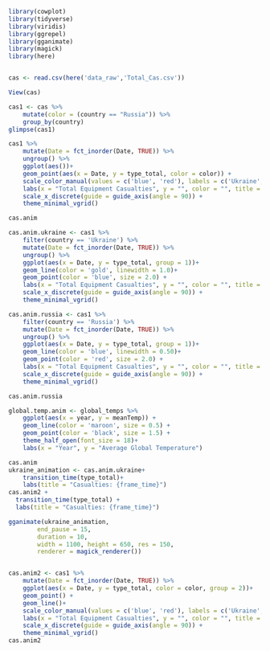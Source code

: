 ```r
library(cowplot)
library(tidyverse)
library(viridis)
library(ggrepel)
library(gganimate)
library(magick)
library(here)


cas <- read.csv(here('data_raw','Total_Cas.csv'))

View(cas)

cas1 <- cas %>% 
    mutate(color = (country == "Russia")) %>% 
    group_by(country)
glimpse(cas1)

cas1 %>% 
    mutate(Date = fct_inorder(Date, TRUE)) %>% 
    ungroup() %>% 
    ggplot(aes())+
    geom_point(aes(x = Date, y = type_total, color = color)) +
    scale_color_manual(values = c('blue', 'red'), labels = c('Ukraine','Russia'))+
    labs(x = "Total Equipment Casualties", y = "", color = "", title = "Ukrainian and Russian Equipment Casualties") +
    scale_x_discrete(guide = guide_axis(angle = 90)) +
    theme_minimal_vgrid()

cas.anim

cas.anim.ukraine <- cas1 %>%
    filter(country == 'Ukraine') %>% 
    mutate(Date = fct_inorder(Date, TRUE)) %>% 
    ungroup() %>% 
    ggplot(aes(x = Date, y = type_total, group = 1))+
    geom_line(color = 'gold', linewidth = 1.0)+
    geom_point(color = 'blue', size = 2.0) +
    labs(x = "Total Equipment Casualties", y = "", color = "", title = "Ukrainian Equipment Casualties") +
    scale_x_discrete(guide = guide_axis(angle = 90)) +
    theme_minimal_vgrid()

cas.anim.russia <- cas1 %>%
    filter(country == 'Russia') %>% 
    mutate(Date = fct_inorder(Date, TRUE)) %>% 
    ungroup() %>% 
    ggplot(aes(x = Date, y = type_total, group = 1))+
    geom_line(color = 'blue', linewidth = 0.50)+
    geom_point(color = 'red', size = 2.0) +
    labs(x = "Total Equipment Casualties", y = "", color = "", title = "Russian Equipment Casualties") +
    scale_x_discrete(guide = guide_axis(angle = 90)) +
    theme_minimal_vgrid()

cas.anim.russia

global.temp.anim <- global_temps %>% 
    ggplot(aes(x = year, y = meanTemp)) +
    geom_line(color = 'maroon', size = 0.5) +
    geom_point(color = 'black', size = 1.5) +
    theme_half_open(font_size = 18)+
    labs(x = "Year", y = "Average Global Temperature")

cas.anim
ukraine_animation <- cas.anim.ukraine+
    transition_time(type_total)+
    labs(title = "Casualties: {frame_time}")
cas.anim2 +
  transition_time(type_total) +
  labs(title = "Casualties: {frame_time}")

gganimate(ukraine_animation,
        end_pause = 15,
        duration = 10,
        width = 1100, height = 650, res = 150,
        renderer = magick_renderer())


cas.anim2 <- cas1 %>% 
    mutate(Date = fct_inorder(Date, TRUE)) %>% 
    ggplot(aes(x = Date, y = type_total, color = color, group = 2))+
    geom_point() +
    geom_line()+
    scale_color_manual(values = c('blue', 'red'), labels = c('Ukraine','Russia'))+
    labs(x = "Total Equipment Casualties", y = "", color = "", title = "Ukrainian and Russian Equipment Casualties") +
    scale_x_discrete(guide = guide_axis(angle = 90)) +
    theme_minimal_vgrid()
cas.anim2

```
